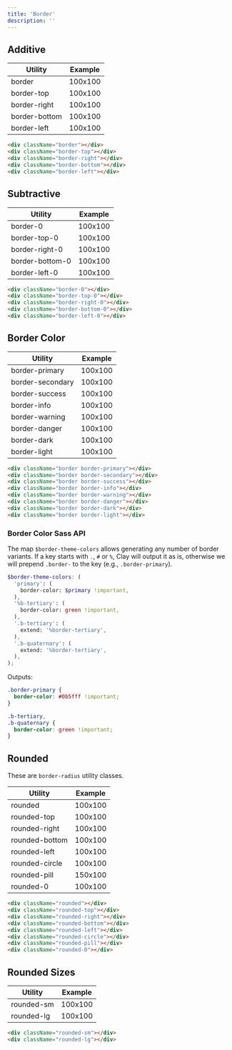 ```yaml
---
title: 'Border'
description: ''
---
```


## Additive

<div className="sheet-example">
  <div className="table-responsive">
    <table className="table table-autofit">
      <thead>
        <tr>
          <th className="table-cell-minw-150">Utility</th>
          <th className="table-cell-expand">Example</th>
        </tr>
      </thead>
      <tbody>
        <tr>
          <td className="table-cell-minw-150">border</td>
          <td className="table-cell-expand">
            <div
              className="border"
              style={{
                width: '100px',
                height: '100px',
                backgroundColor: '#f9f9f9',
                display: 'flex',
                alignItems: 'center',
                justifyContent: 'center',
              }}
            >
              100x100
            </div>
          </td>
        </tr>
        <tr>
          <td className="table-cell-minw-150">border-top</td>
          <td className="table-cell-expand">
            <div
              className="border-top"
              style={{
                width: '100px',
                height: '100px',
                backgroundColor: '#f9f9f9',
                display: 'flex',
                alignItems: 'center',
                justifyContent: 'center',
              }}
            >
              100x100
            </div>
          </td>
        </tr>
        <tr>
          <td className="table-cell-minw-150">border-right</td>
          <td className="table-cell-expand">
            <div
              className="border-right"
              style={{
                width: '100px',
                height: '100px',
                backgroundColor: '#f9f9f9',
                display: 'flex',
                alignItems: 'center',
                justifyContent: 'center',
              }}
            >
              100x100
            </div>
          </td>
        </tr>
        <tr>
          <td className="table-cell-minw-150">border-bottom</td>
          <td className="table-cell-expand">
            <div
              className="border-bottom"
              style={{
                width: '100px',
                height: '100px',
                backgroundColor: '#f9f9f9',
                display: 'flex',
                alignItems: 'center',
                justifyContent: 'center',
              }}
            >
              100x100
            </div>
          </td>
        </tr>
        <tr>
          <td className="table-cell-minw-150">border-left</td>
          <td className="table-cell-expand">
            <div
              className="border-left"
              style={{
                width: '100px',
                height: '100px',
                backgroundColor: '#f9f9f9',
                display: 'flex',
                alignItems: 'center',
                justifyContent: 'center',
              }}
            >
              100x100
            </div>
          </td>
        </tr>
      </tbody>
    </table>
  </div>
</div>

```html
<div className="border"></div>
<div className="border-top"></div>
<div className="border-right"></div>
<div className="border-bottom"></div>
<div className="border-left"></div>
```

## Subtractive

<div className="sheet-example">
  <div className="table-responsive">
    <table className="table table-autofit">
      <thead>
        <tr>
          <th className="table-cell-minw-150">Utility</th>
          <th className="table-cell-expand">Example</th>
        </tr>
      </thead>
      <tbody>
        <tr>
          <td className="table-cell-minw-150">border-0</td>
          <td className="table-cell-expand">
            <div
              className="border-0"
              style={{
                width: '100px',
                height: '100px',
                backgroundColor: '#f9f9f9',
                border: '0.0625rem solid #e7e7ed',
                display: 'flex',
                alignItems: 'center',
                justifyContent: 'center',
              }}
            >
              100x100
            </div>
          </td>
        </tr>
        <tr>
          <td className="table-cell-minw-150">border-top-0</td>
          <td className="table-cell-expand">
            <div
              className="border-top-0"
              style={{
                width: '100px',
                height: '100px',
                backgroundColor: '#f9f9f9',
                border: '0.0625rem solid #e7e7ed',
                display: 'flex',
                alignItems: 'center',
                justifyContent: 'center',
              }}
            >
              100x100
            </div>
          </td>
        </tr>
        <tr>
          <td className="table-cell-minw-150">border-right-0</td>
          <td className="table-cell-expand">
            <div
              className="border-right-0"
              style={{
                width: '100px',
                height: '100px',
                backgroundColor: '#f9f9f9',
                border: '0.0625rem solid #e7e7ed',
                display: 'flex',
                alignItems: 'center',
                justifyContent: 'center',
              }}
            >
              100x100
            </div>
          </td>
        </tr>
        <tr>
          <td className="table-cell-minw-150">border-bottom-0</td>
          <td className="table-cell-expand">
            <div
              className="border-bottom-0"
              style={{
                width: '100px',
                height: '100px',
                backgroundColor: '#f9f9f9',
                border: '0.0625rem solid #e7e7ed',
                display: 'flex',
                alignItems: 'center',
                justifyContent: 'center',
              }}
            >
              100x100
            </div>
          </td>
        </tr>
        <tr>
          <td className="table-cell-minw-150">border-left-0</td>
          <td className="table-cell-expand">
            <div
              className="border-left-0"
              style={{
                width: '100px',
                height: '100px',
                backgroundColor: '#f9f9f9',
                border: '0.0625rem solid #e7e7ed',
                display: 'flex',
                alignItems: 'center',
                justifyContent: 'center',
              }}
            >
              100x100
            </div>
          </td>
        </tr>
      </tbody>
    </table>
  </div>
</div>

```html
<div className="border-0"></div>
<div className="border-top-0"></div>
<div className="border-right-0"></div>
<div className="border-bottom-0"></div>
<div className="border-left-0"></div>
```

## Border Color

<div className="sheet-example">
  <div className="table-responsive">
    <table className="table table-autofit">
      <thead>
        <tr>
          <th className="table-cell-minw-150">Utility</th>
          <th className="table-cell-expand">Example</th>
        </tr>
      </thead>
      <tbody>
        <tr>
          <td className="table-cell-minw-150">border-primary</td>
          <td className="table-cell-expand">
            <div
              className="border border-primary"
              style={{
                width: '100px',
                height: '100px',
                backgroundColor: '#f9f9f9',
                display: 'flex',
                alignItems: 'center',
                justifyContent: 'center',
              }}
            >
              100x100
            </div>
          </td>
        </tr>
        <tr>
          <td className="table-cell-minw-150">border-secondary</td>
          <td className="table-cell-expand">
            <div
              className="border border-secondary"
              style={{
                width: '100px',
                height: '100px',
                backgroundColor: '#f9f9f9',
                display: 'flex',
                alignItems: 'center',
                justifyContent: 'center',
              }}
            >
              100x100
            </div>
          </td>
        </tr>
        <tr>
          <td className="table-cell-minw-150">border-success</td>
          <td className="table-cell-expand">
            <div
              className="border border-success"
              style={{
                width: '100px',
                height: '100px',
                backgroundColor: '#f9f9f9',
                display: 'flex',
                alignItems: 'center',
                justifyContent: 'center',
              }}
            >
              100x100
            </div>
          </td>
        </tr>
        <tr>
          <td className="table-cell-minw-150">border-info</td>
          <td className="table-cell-expand">
            <div
              className="border border-info"
              style={{
                width: '100px',
                height: '100px',
                backgroundColor: '#f9f9f9',
                display: 'flex',
                alignItems: 'center',
                justifyContent: 'center',
              }}
            >
              100x100
            </div>
          </td>
        </tr>
        <tr>
          <td className="table-cell-minw-150">border-warning</td>
          <td className="table-cell-expand">
            <div
              className="border border-warning"
              style={{
                width: '100px',
                height: '100px',
                backgroundColor: '#f9f9f9',
                display: 'flex',
                alignItems: 'center',
                justifyContent: 'center',
              }}
            >
              100x100
            </div>
          </td>
        </tr>
        <tr>
          <td className="table-cell-minw-150">border-danger</td>
          <td className="table-cell-expand">
            <div
              className="border border-danger"
              style={{
                width: '100px',
                height: '100px',
                backgroundColor: '#f9f9f9',
                display: 'flex',
                alignItems: 'center',
                justifyContent: 'center',
              }}
            >
              100x100
            </div>
          </td>
        </tr>
        <tr>
          <td className="table-cell-minw-150">border-dark</td>
          <td className="table-cell-expand">
            <div
              className="border border-dark"
              style={{
                width: '100px',
                height: '100px',
                backgroundColor: '#f9f9f9',
                display: 'flex',
                alignItems: 'center',
                justifyContent: 'center',
              }}
            >
              100x100
            </div>
          </td>
        </tr>
        <tr>
          <td className="table-cell-minw-150">border-light</td>
          <td className="table-cell-expand">
            <div
              className="border border-light"
              style={{
                width: '100px',
                height: '100px',
                backgroundColor: '#f9f9f9',
                display: 'flex',
                alignItems: 'center',
                justifyContent: 'center',
              }}
            >
              100x100
            </div>
          </td>
        </tr>
      </tbody>
    </table>
  </div>
</div>

```html
<div className="border border-primary"></div>
<div className="border border-secondary"></div>
<div className="border border-success"></div>
<div className="border border-info"></div>
<div className="border border-warning"></div>
<div className="border border-danger"></div>
<div className="border border-dark"></div>
<div className="border border-light"></div>
```

### Border Color Sass API

The map `$border-theme-colors` allows generating any number of border variants. If a key starts with `.`, `#` or `%`, Clay will output it as is, otherwise we will prepend `.border-` to the key (e.g., `.border-primary`).

```scss
$border-theme-colors: (
  'primary': (
    border-color: $primary !important,
  ),
  '%b-tertiary': (
    border-color: green !important,
  ),
  '.b-tertiary': (
    extend: '%border-tertiary',
  ),
  '.b-quaternary': (
    extend: '%border-tertiary',
  ),
);
```

Outputs:

```css
.border-primary {
  border-color: #0b5fff !important;
}

.b-tertiary,
.b-quaternary {
  border-color: green !important;
}
```

## Rounded

These are `border-radius` utility classes.

<div className="sheet-example">
  <div className="table-responsive">
    <table className="table table-autofit">
      <thead>
        <tr>
          <th className="table-cell-minw-150">Utility</th>
          <th className="table-cell-expand">Example</th>
        </tr>
      </thead>
      <tbody>
        <tr>
          <td className="table-cell-minw-150">rounded</td>
          <td className="table-cell-expand">
            <div
              className="border rounded"
              style={{
                width: '100px',
                height: '100px',
                backgroundColor: '#f9f9f9',
                display: 'flex',
                alignItems: 'center',
                justifyContent: 'center',
              }}
            >
              100x100
            </div>
          </td>
        </tr>
        <tr>
          <td className="table-cell-minw-150">rounded-top</td>
          <td className="table-cell-expand">
            <div
              className="border rounded-top"
              style={{
                width: '100px',
                height: '100px',
                backgroundColor: '#f9f9f9',
                display: 'flex',
                alignItems: 'center',
                justifyContent: 'center',
              }}
            >
              100x100
            </div>
          </td>
        </tr>
        <tr>
          <td className="table-cell-minw-150">rounded-right</td>
          <td className="table-cell-expand">
            <div
              className="border rounded-right"
              style={{
                width: '100px',
                height: '100px',
                backgroundColor: '#f9f9f9',
                display: 'flex',
                alignItems: 'center',
                justifyContent: 'center',
              }}
            >
              100x100
            </div>
          </td>
        </tr>
        <tr>
          <td className="table-cell-minw-150">rounded-bottom</td>
          <td className="table-cell-expand">
            <div
              className="border rounded-bottom"
              style={{
                width: '100px',
                height: '100px',
                backgroundColor: '#f9f9f9',
                display: 'flex',
                alignItems: 'center',
                justifyContent: 'center',
              }}
            >
              100x100
            </div>
          </td>
        </tr>
        <tr>
          <td className="table-cell-minw-150">rounded-left</td>
          <td className="table-cell-expand">
            <div
              className="border rounded-left"
              style={{
                width: '100px',
                height: '100px',
                backgroundColor: '#f9f9f9',
                display: 'flex',
                alignItems: 'center',
                justifyContent: 'center',
              }}
            >
              100x100
            </div>
          </td>
        </tr>
        <tr>
          <td className="table-cell-minw-150">rounded-circle</td>
          <td className="table-cell-expand">
            <div
              className="border rounded-circle"
              style={{
                width: '100px',
                height: '100px',
                backgroundColor: '#f9f9f9',
                display: 'flex',
                alignItems: 'center',
                justifyContent: 'center',
              }}
            >
              100x100
            </div>
          </td>
        </tr>
        <tr>
          <td className="table-cell-minw-150">rounded-pill</td>
          <td className="table-cell-expand">
            <div
              className="border rounded-pill"
              style={{
                width: '150px',
                height: '100px',
                backgroundColor: '#f9f9f9',
                display: 'flex',
                alignItems: 'center',
                justifyContent: 'center',
              }}
            >
              150x100
            </div>
          </td>
        </tr>
        <tr>
          <td className="table-cell-minw-150">rounded-0</td>
          <td className="table-cell-expand">
            <div
              className="border rounded-0"
              style={{
                width: '100px',
                height: '100px',
                backgroundColor: '#f9f9f9',
                display: 'flex',
                alignItems: 'center',
                justifyContent: 'center',
              }}
            >
              100x100
            </div>
          </td>
        </tr>
      </tbody>
    </table>
  </div>
</div>

```html
<div className="rounded"></div>
<div className="rounded-top"></div>
<div className="rounded-right"></div>
<div className="rounded-bottom"></div>
<div className="rounded-left"></div>
<div className="rounded-circle"></div>
<div className="rounded-pill"></div>
<div className="rounded-0"></div>
```

## Rounded Sizes

<div className="sheet-example">
  <div className="table-responsive">
    <table className="table table-autofit">
      <thead>
        <tr>
          <th className="table-cell-minw-150">Utility</th>
          <th className="table-cell-expand">Example</th>
        </tr>
      </thead>
      <tbody>
        <tr>
          <td className="table-cell-minw-150">rounded-sm</td>
          <td className="table-cell-expand">
            <div
              className="border rounded-sm"
              style={{
                width: '100px',
                height: '100px',
                backgroundColor: '#f9f9f9',
                display: 'flex',
                alignItems: 'center',
                justifyContent: 'center',
              }}
            >
              100x100
            </div>
          </td>
        </tr>
        <tr>
          <td className="table-cell-minw-150">rounded-lg</td>
          <td className="table-cell-expand">
            <div
              className="border rounded-lg"
              style={{
                width: '100px',
                height: '100px',
                backgroundColor: '#f9f9f9',
                display: 'flex',
                alignItems: 'center',
                justifyContent: 'center',
              }}
            >
              100x100
            </div>
          </td>
        </tr>
      </tbody>
    </table>
  </div>
</div>

```html
<div className="rounded-sm"></div>
<div className="rounded-lg"></div>
```
